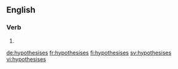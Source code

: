 ==English==

===Verb===
{{head|en|verb form}}

# {{en-third-person singular of|hypothesise}}

[[de:hypothesises]]
[[fr:hypothesises]]
[[fi:hypothesises]]
[[sv:hypothesises]]
[[vi:hypothesises]]